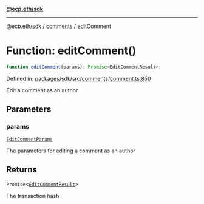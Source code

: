[**@ecp.eth/sdk**](../../index.mdx)

***

[@ecp.eth/sdk](/sdk-reference/index.mdx) / [comments](/sdk-reference/comments/index.mdx) / editComment

# Function: editComment()

```ts
function editComment(params): Promise<EditCommentResult>;
```

Defined in: [packages/sdk/src/comments/comment.ts:850](https://github.com/ecp-eth/comments-monorepo/blob/main/packages/sdk/src/comments/comment.ts#L850)

Edit a comment as an author

## Parameters

### params

[`EditCommentParams`](/sdk-reference/comments/type-aliases/EditCommentParams.mdx)

The parameters for editing a comment as an author

## Returns

`Promise`\<[`EditCommentResult`](/sdk-reference/comments/type-aliases/EditCommentResult.mdx)\>

The transaction hash
